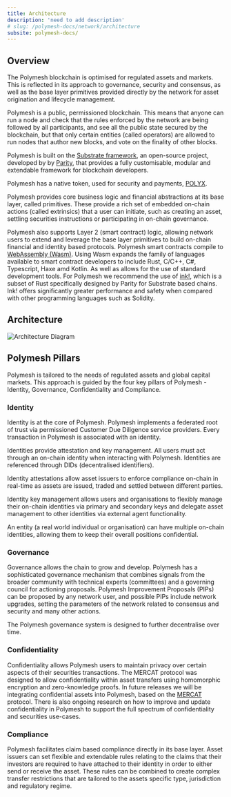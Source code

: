 ```yaml
---
title: Architecture
description: 'need to add description'
# slug: /polymesh-docs/network/architecture
subsite: polymesh-docs/
---
```


## Overview

The Polymesh blockchain is optimised for regulated assets and markets. This is reflected in its approach to governance, security and consensus, as well as the base layer primitives provided directly by the network for asset origination and lifecycle management.

Polymesh is a public, permissioned blockchain. This means that anyone can run a node and check that the rules enforced by the network are being followed by all participants, and see all the public state secured by the blockchain, but that only certain entities (called operators) are allowed to run nodes that author new blocks, and vote on the finality of other blocks.

Polymesh is built on the [Substrate framework](https://substrate.io/), an open-source project, developed by by [Parity](https://www.parity.io/), that provides a fully customisable, modular and extendable framework for blockchain developers.

Polymesh has a native token, used for security and payments, [POLYX](../polyx/).

Polymesh provides core business logic and financial abstractions at its base layer, called primitives. These provide a rich set of embedded on-chain actions (called extrinsics) that a user can initiate, such as creating an asset, settling securities instructions or participating in on-chain governance.

Polymesh also supports Layer 2 (smart contract) logic, allowing network users to extend and leverage the base layer primitives to build on-chain financial and identity based protocols. Polymesh smart contracts compile to [WebAssembly (Wasm)](https://webassembly.org/). Using Wasm expands the family of languages available to smart contract developers to include Rust, C/C++, C#, Typescript, Haxe amd Kotlin. As well as allows for the use of standard development tools. For Polymesh we recommend the use of [ink!](https://ink.substrate.io/), which is a subset of Rust specifically designed by Parity for Substrate based chains. Ink! offers significantly greater performance and safety when compared with other programming languages such as Solidity.

## Architecture

![Architecture Diagram](../images/Polymesh_Architecture.png)

## Polymesh Pillars

Polymesh is tailored to the needs of regulated assets and global capital markets. This approach is guided by the four key pillars of Polymesh - Identity, Governance, Confidentiality and Compliance.

### Identity

Identity is at the core of Polymesh. Polymesh implements a federated root of trust via permissioned Customer Due Diligence service providers. Every transaction in Polymesh is associated with an identity.

Identities provide attestation and key management. All users must act through an on-chain identity when interacting with Polymesh. Identities are referenced through DIDs (decentralised identifiers).

Identity attestations allow asset issuers to enforce compliance on-chain in real-time as assets are issued, traded and settled between different parties.

Identity key management allows users and organisations to flexibly manage their on-chain identities via primary and secondary keys and delegate asset management to other identities via external agent functionality.

An entity (a real world individual or organisation) can have multiple on-chain identities, allowing them to keep their overall positions confidential.

### Governance

Governance allows the chain to grow and develop. Polymesh has a sophisticated governance mechanism that combines signals from the broader community with technical experts (committees) and a governing council for actioning proposals. Polymesh Improvement Proposals (PIPs) can be proposed by any network user, and possible PIPs include network upgrades, setting the parameters of the network related to consensus and security and many other actions.

The Polymesh governance system is designed to further decentralise over time.

### Confidentiality

Confidentiality allows Polymesh users to maintain privacy over certain aspects of their securities transactions. The MERCAT protocol was designed to allow confidentiality within asset transfers using homomorphic encryption and zero-knowledge proofs. In future releases we will be integrating confidential assets into Polymesh, based on the [MERCAT](https://info.polymesh.network/hubfs/Files/MERCAT-white-paper.pdf) protocol. There is also ongoing research on how to improve and update confidentiality in Polymesh to support the full spectrum of confidentiality and securities use-cases.

### Compliance

Polymesh facilitates claim based compliance directly in its base layer. Asset issuers can set flexible and extendable rules relating to the claims that their investors are required to have attached to their identity in order to either send or receive the asset. These rules can be combined to create complex transfer restrictions that are tailored to the assets specific type, jurisdiction and regulatory regime.
